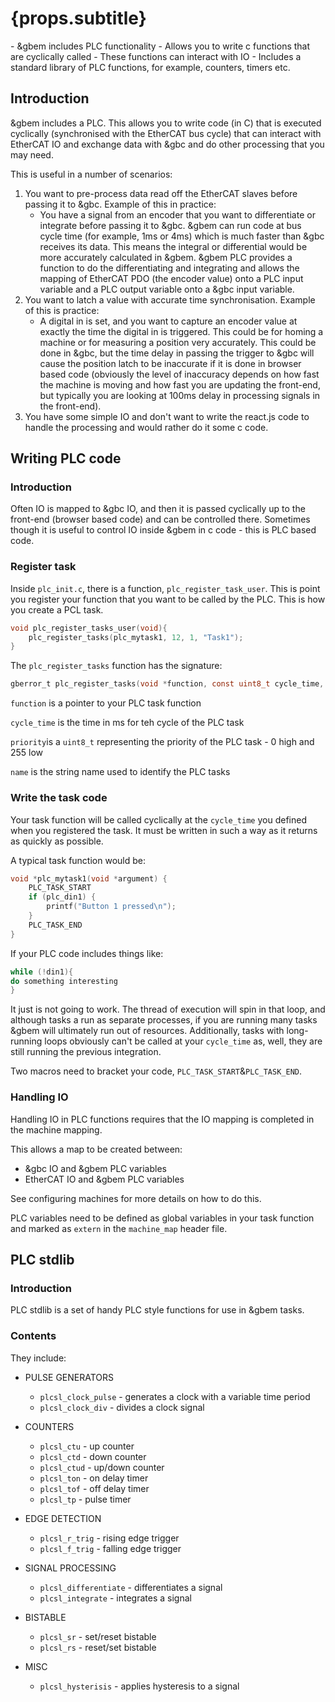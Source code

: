 
# {props.subtitle}
<Tldr>
    - &gbem includes PLC functionality
    - Allows you to write c functions that are cyclically called
    - These functions can interact with IO
    - Includes a standard library of PLC functions, for example, counters, timers etc.
</Tldr>

## Introduction

&gbem includes a PLC. This allows you to write code (in C) that is executed cyclically (synchronised with the EtherCAT bus cycle) that can interact with EtherCAT IO and exchange data with &gbc and do other processing that you may need.

This is useful in a number of scenarios:

1. You want to pre-process data read off the EtherCAT slaves before passing it to &gbc. Example of this in practice:
   - You have a signal from an encoder that you want to differentiate or integrate before passing it to &gbc. &gbem can run code at bus cycle time (for example, 1ms or 4ms) which is much faster than &gbc receives its data. This means the integral or differential would be more accurately calculated in &gbem. &gbem PLC provides a function to do the differentiating and integrating and allows the mapping of EtherCAT PDO (the encoder value) onto a PLC input variable and a PLC output variable onto a &gbc input variable.
2. You want to latch a value with accurate time synchronisation. Example of this is practice:
   - A digital in is set, and you want to capture an encoder value at exactly the time the digital in is triggered. This could be for homing a machine or for measuring a position very accurately. This could be done in &gbc, but the time delay in passing the trigger to &gbc will cause the position latch to be inaccurate if it is done in browser based code (obviously the level of inaccuracy depends on how fast the machine is moving and how fast you are updating the front-end, but typically you are looking at 100ms delay in processing signals in the front-end).
3. You have some simple IO and don't want to write the react.js code to handle the processing and would rather do it some c code.

## Writing PLC code

### Introduction

Often IO is mapped to &gbc IO, and then it is passed cyclically up to the front-end (browser based code) and can be controlled there. Sometimes though it is useful to control IO inside &gbem in c code - this is PLC based code.

### Register task

Inside `plc_init.c`, there is a function, `plc_register_task_user`. This is point you register your function that you want to be called by the PLC. This is how you create a PCL task.

````c
void plc_register_tasks_user(void){
    plc_register_tasks(plc_mytask1, 12, 1, "Task1");
}
````

The `plc_register_tasks` function has the signature:

````c
gberror_t plc_register_tasks(void *function, const uint8_t cycle_time, const uint8_t priority, const char *name)
````

`function` is a pointer to your PLC task function

`cycle_time` is the time in ms for teh cycle of the PLC task

`priority`is a `uint8_t` representing the priority of the PLC task - 0 high and 255 low

`name` is the string name used to identify the PLC tasks

### Write the task code

Your task function will be called cyclically at the `cycle_time` you defined when you registered the task. It must be written in such a way as it returns as quickly as possible.

A typical task function would be:

````c
void *plc_mytask1(void *argument) {
    PLC_TASK_START
    if (plc_din1) {
    	printf("Button 1 pressed\n");
	}
    PLC_TASK_END
}
````

If your PLC code includes things like:

```c
while (!din1){
do something interesting
}
```

It just is not going to work. The thread of execution will spin in that loop, and although tasks a run as separate processes, if you are running many tasks &gbem will ultimately run out of resources. Additionally, tasks with long-running loops obviously can't be called at your `cycle_time` as, well, they are still running the previous integration.

Two macros need to bracket your code, `PLC_TASK_START`&`PLC_TASK_END`.

### Handling IO

Handling IO in PLC functions requires that the IO mapping is completed in the machine mapping.

This allows a map to be created between:

* &gbc IO and &gbem PLC variables
* EtherCAT IO and &gbem PLC variables

See <GlowsiteLink to="/docs/gbem/configuring_machines">configuring machines</GlowsiteLink> for more details on how to do this.

PLC variables need to be defined as global variables in your task function and marked as `extern` in the `machine_map` header file.

## PLC stdlib

### Introduction

PLC stdlib is a set of handy PLC style functions for use in &gbem tasks.

### Contents

They include:

* PULSE GENERATORS
  * `plcsl_clock_pulse` - generates a clock with a variable time period
  * `plcsl_clock_div` - divides a clock signal
* COUNTERS
  * `plcsl_ctu` - up counter
  * `plcsl_ctd` - down counter
  * `plcsl_ctud` - up/down counter
  * `plcsl_ton` - on delay timer
  * `plcsl_tof` - off delay timer
  * `plcsl_tp` - pulse timer
* EDGE DETECTION
  * `plcsl_r_trig` - rising edge trigger
  * `plcsl_f_trig` - falling edge trigger
* SIGNAL PROCESSING
  * `plcsl_differentiate` - differentiates a signal
  * `plcsl_integrate` - integrates a signal
* BISTABLE
  * `plcsl_sr` - set/reset bistable
  * `plcsl_rs` - reset/set bistable

* MISC
  * `plcsl_hysterisis` - applies hysteresis to a signal

